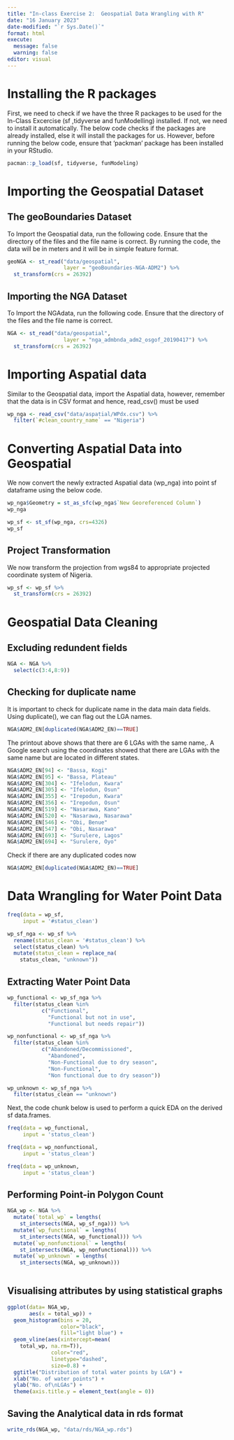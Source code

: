 ```yaml
---
title: "In-class Exercise 2:  Geospatial Data Wrangling with R"
date: "16 January 2023"
date-modified: "`r Sys.Date()`"
format: html
execute:
  message: false
  warning: false
editor: visual
---
```


# Installing the R packages

First, we need to check if we have the three R packages to be used for the In-Class Excercise (sf ,tidyverse and funModelling) installed. If not, we need to install it automatically. The below code checks if the packages are already installed, else it will install the packages for us. However, before running the below code, ensure that 'packman' package has been installed in your RStudio.

```r
pacman::p_load(sf, tidyverse, funModeling)
```

# Importing the Geospatial Dataset

## The geoBoundaries Dataset

To Import the Geospatial data, run the following code. Ensure that the directory of the files and the file name is correct. By running the code, the data will be in meters and it will be in simple feature format.

```r
geoNGA <- st_read("data/geospatial", 
                  layer = "geoBoundaries-NGA-ADM2") %>%
  st_transform(crs = 26392)
```

## Importing the NGA Dataset

To Import the NGAdata, run the following code. Ensure that the directory of the files and the file name is correct.

```r
NGA <- st_read("data/geospatial", 
                  layer = "nga_admbnda_adm2_osgof_20190417") %>%
  st_transform(crs = 26392)
```

# Importing Aspatial data

Similar to the Geospatial data, import the Aspatial data, however, remember that the data is in CSV format and hence, read_csv() must be used

```r
wp_nga <- read_csv("data/aspatial/WPdx.csv") %>%
  filter(`#clean_country_name` == "Nigeria")
```

# Converting Aspatial Data into Geospatial

We now convert the newly extracted Aspatial data (wp_nga) into point sf dataframe using the below code.

```r
wp_nga$Geometry = st_as_sfc(wp_nga$`New Georeferenced Column`)
wp_nga
```

```r
wp_sf <- st_sf(wp_nga, crs=4326)
wp_sf
```

## Project Transformation

We now transform the projection from wgs84 to appropriate projected coordinate system of Nigeria.

```r
wp_sf <- wp_sf %>%
  st_transform(crs = 26392)
```

# Geospatial Data Cleaning

## Excluding redundent fields

```r
NGA <- NGA %>%
  select(c(3:4,8:9))
```

## Checking for duplicate name

It is important to check for duplicate name in the data main data fields. Using duplicate(), we can flag out the LGA names.

```r
NGA$ADM2_EN[duplicated(NGA$ADM2_EN)==TRUE]
```

The printout above shows that there are 6 LGAs with the same name,. A Google search using the coordinates showed that there are LGAs with the same name but are located in different states.

```r
NGA$ADM2_EN[94] <- "Bassa, Kogi"
NGA$ADM2_EN[95] <- "Bassa, Plateau"
NGA$ADM2_EN[304] <- "Ifelodun, Kwara"
NGA$ADM2_EN[305] <- "Ifelodun, Osun"
NGA$ADM2_EN[355] <- "Irepodun, Kwara"
NGA$ADM2_EN[356] <- "Irepodun, Osun"
NGA$ADM2_EN[519] <- "Nasarawa, Kano"
NGA$ADM2_EN[520] <- "Nasarawa, Nasarawa"
NGA$ADM2_EN[546] <- "Obi, Benue"
NGA$ADM2_EN[547] <- "Obi, Nasarawa"
NGA$ADM2_EN[693] <- "Surulere, Lagos"
NGA$ADM2_EN[694] <- "Surulere, Oyo"
```

Check if there are any duplicated codes now

```r
NGA$ADM2_EN[duplicated(NGA$ADM2_EN)==TRUE]
```

# Data Wrangling for Water Point Data

```r
freq(data = wp_sf,
     input = '#status_clean')
```

```r
wp_sf_nga <- wp_sf %>%
  rename(status_clean = '#status_clean') %>%
  select(status_clean) %>%
  mutate(status_clean = replace_na(
    status_clean, "unknown"))
```

## Extracting Water Point Data

```r
wp_functional <- wp_sf_nga %>%
  filter(status_clean %in%
           c("Functional",
             "Functional but not in use",
             "Functional but needs repair"))
```

```r
wp_nonfunctional <- wp_sf_nga %>%
  filter(status_clean %in%
           c("Abandoned/Decommissioned",
             "Abandoned",
             "Non-Functional due to dry season",
             "Non-Functional",
             "Non functional due to dry season"))
```

```r
wp_unknown <- wp_sf_nga %>%
  filter(status_clean == "unknown")
```

Next, the code chunk below is used to perform a quick EDA on the derived sf data.frames.

```r
freq(data = wp_functional,
     input = 'status_clean')
```

```r
freq(data = wp_nonfunctional,
     input = 'status_clean')
```

```r
freq(data = wp_unknown,
     input = 'status_clean')
```

## Performing Point-in Polygon Count

```r
NGA_wp <- NGA %>%
  mutate(`total_wp` = lengths(
    st_intersects(NGA, wp_sf_nga))) %>%
  mutate(`wp_functional` = lengths(
    st_intersects(NGA, wp_functional))) %>%
  mutate(`wp_nonfunctional` = lengths(
    st_intersects(NGA, wp_nonfunctional))) %>%
  mutate(`wp_unknown` = lengths(
    st_intersects(NGA, wp_unknown)))
  
```

## Visualising attributes by using statistical graphs

```r
ggplot(data= NGA_wp,
       aes(x = total_wp)) + 
  geom_histogram(bins = 20,
                 color="black",
                 fill="light blue") + 
  geom_vline(aes(xintercept=mean(
    total_wp, na.rm=T)),
              color="red",
              linetype="dashed",
              size=0.8) + 
  ggtitle("Distribution of total water points by LGA") + 
  xlab("No. of water points") + 
  ylab("No. of\nLGAs") + 
  theme(axis.title.y = element_text(angle = 0))
```

## Saving the Analytical data in rds format

```r
write_rds(NGA_wp, "data/rds/NGA_wp.rds")
```
